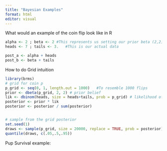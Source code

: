 ```yaml
---
title: "Bayesian Examples"
format: html
editor: visual
---
```


What would an example of the coin flip look like in R

```r
alpha <- 2 ; beta <- 2 #This represents us setting our prior beta (2,2)
heads <- 7 ; tails <- 3.   #This is our actual data

post_a <- alpha + heads
post_b <- beta + tails

```

How to do Grid intuition

```r
library(brms)
# grid for coin p
p_grid <- seq(0, 1, length.out = 1000)   #To resemble 1000 flips
prior <- dbeta(p_grid, 2, 2) # prior belief
lik <- dbinom(heads, size = heads+tails, prob = p_grid) # likelihood of data
posterior <- prior * lik
posterior <- posterior / sum(posterior)


# sample from the grid posterior
set.seed(1)
draws <- sample(p_grid, size = 20000, replace = TRUE, prob = posterior)
quantile(draws, c(.05,.5,.95))
```

Pup Survival example:

```r

```
